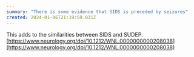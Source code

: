 ```yaml
---
summary: "There is some evidence that SIDS is preceded by seizures"
created: 2024-01-06T21:19:59.031Z
---
```


This adds to the similarities between SIDS and SUDEP. [https://www.neurology.org/doi/10.1212/WNL.0000000000208038](https://www.neurology.org/doi/10.1212/WNL.0000000000208038)
